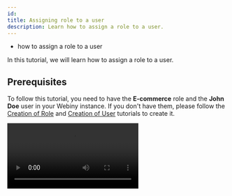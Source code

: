 ```yaml
---
id: 
title: Assigning role to a user
description: Learn how to assign a role to a user.
---
```



<Alert type="success" title="WHAT YOU'LL LEARN">

- how to assign a role to a user

</Alert>

In this tutorial, we will learn how to assign a role to a user.

## Prerequisites

To follow this tutorial, you need to have the **E-commerce** role and the **John Doe** user in your Webiny instance. If you don't have them, please follow the [Creation of Role](/docs/{version}/user-guides/headless-cms/users/role-creation) and [Creation of User](/docs/{version}/user-guides/headless-cms/users/user-creation) tutorials to create it.

<Video src={assignRoleVideo} controls={true}/>

1. From the **Side Menu**, click **Settings** > **ADMIN USERS** > **Users**

2. Click the **John Doe** in the list of Users.

3. In the **Role** dropdown, click **E-commerce**.

4. Click **SAVE USER**.

   ✔️ The message "User saved successfully." displays.